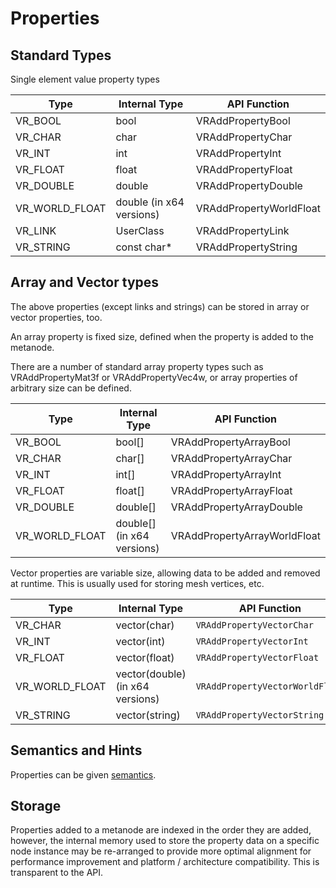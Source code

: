# Properties

## Standard Types

Single element value property types

| Type           | Internal Type            | API Function              |
| -------------- | ------------------------ | ------------------------- |
| VR_BOOL        | bool                     | VRAddPropertyBool       |
| VR_CHAR        | char                     | VRAddPropertyChar       |
| VR_INT         | int                      | VRAddPropertyInt        |
| VR_FLOAT       | float                    | VRAddPropertyFloat      |
| VR_DOUBLE      | double                   | VRAddPropertyDouble     |
| VR_WORLD_FLOAT | double (in x64 versions) | VRAddPropertyWorldFloat |
| VR_LINK        | UserClass                | VRAddPropertyLink       |
| VR_STRING      | const char*              | VRAddPropertyString     |

## Array and Vector types

The above properties (except links and strings) can be stored in array or vector properties, too.

An array property is fixed size, defined when the property is added to the metanode.

There are a number of standard array property types such as VRAddPropertyMat3f or VRAddPropertyVec4w, or array properties of arbitrary size can be defined.

| Type           | Internal Type              | API Function                   |
| -------------- | -------------------------- | ------------------------------ |
| VR_BOOL        | bool[]                     | VRAddPropertyArrayBool       |
| VR_CHAR        | char[]                     | VRAddPropertyArrayChar       |
| VR_INT         | int[]                      | VRAddPropertyArrayInt        |
| VR_FLOAT       | float[]                    | VRAddPropertyArrayFloat      |
| VR_DOUBLE      | double[]                   | VRAddPropertyArrayDouble     |
| VR_WORLD_FLOAT | double[] (in x64 versions) | VRAddPropertyArrayWorldFloat |

Vector properties are variable size, allowing data to be added and removed at runtime. This is usually used for storing mesh vertices, etc.

| Type           | Internal Type                    | API Function                    |
| -------------- | -------------------------------- | ------------------------------- |
| VR_CHAR        | vector(char)                     | `VRAddPropertyVectorChar`       |
| VR_INT         | vector(int)                      | `VRAddPropertyVectorInt`        |
| VR_FLOAT       | vector(float)                    | `VRAddPropertyVectorFloat`      |
| VR_WORLD_FLOAT | vector(double) (in x64 versions) | `VRAddPropertyVectorWorldFloat` |
| VR_STRING      | vector(string)                   | `VRAddPropertyVectorString`     |

## Semantics and Hints

Properties can be given [semantics](../advanced/semantics.mdx).

## Storage

Properties added to a metanode are indexed in the order they are added, however, the internal memory used to store the property data on a specific node instance may be re-arranged to provide more optimal alignment for performance improvement and platform / architecture compatibility. This is transparent to the API.
